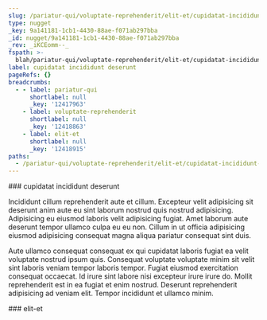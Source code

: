 ```yaml
---
slug: /pariatur-qui/voluptate-reprehenderit/elit-et/cupidatat-incididunt-deserunt
type: nugget
_key: 9a141181-1cb1-4430-88ae-f071ab297bba
_id: nugget/9a141181-1cb1-4430-88ae-f071ab297bba
_rev: _iKCEomm--_
fspath: >-
  blah/pariatur-qui/voluptate-reprehenderit/elit-et/cupidatat-incididunt-deserunt.md
label: cupidatat incididunt deserunt
pageRefs: {}
breadcrumbs:
  - - label: pariatur-qui
      shortlabel: null
      _key: '12417963'
    - label: voluptate-reprehenderit
      shortlabel: null
      _key: '12418863'
    - label: elit-et
      shortlabel: null
      _key: '12418915'
paths:
  - /pariatur-qui/voluptate-reprehenderit/elit-et/cupidatat-incididunt-deserunt
---
```


<NuggetArea>
<Nugget slug="/pariatur-qui/voluptate-reprehenderit/elit-et/cupidatat-incididunt-deserunt" type="nugget" _key="9a141181-1cb1-4430-88ae-f071ab297bba" _id="nugget/9a141181-1cb1-4430-88ae-f071ab297bba" _rev="_iKCEomm--_" fspath="blah/pariatur-qui/voluptate-reprehenderit/elit-et/cupidatat-incididunt-deserunt.md" label="cupidatat incididunt deserunt" paths="/pariatur-qui/voluptate-reprehenderit/elit-et/cupidatat-incididunt-deserunt">
<NuggetBody>
### cupidatat incididunt deserunt

Incididunt cillum reprehenderit aute et cillum. Excepteur velit adipisicing sit deserunt anim aute eu sint laborum nostrud quis nostrud adipisicing. Adipisicing eu eiusmod laboris velit adipisicing fugiat. Amet laborum aute deserunt tempor ullamco culpa eu eu non. Cillum in ut officia adipisicing eiusmod adipisicing consequat magna aliqua pariatur consequat sint duis.

Aute ullamco consequat consequat ex qui cupidatat laboris fugiat ea velit voluptate nostrud ipsum quis. Consequat voluptate voluptate minim sit velit sint laboris veniam tempor laboris tempor. Fugiat eiusmod exercitation consequat occaecat. Id irure sint labore nisi excepteur irure irure do. Mollit reprehenderit est in ea fugiat et enim nostrud. Deserunt reprehenderit adipisicing ad veniam elit. Tempor incididunt et ullamco minim.

</NuggetBody>
<Breadcrumbs>
<Crumbs>
<Crumb _key="12417963" label="pariatur-qui" /><Crumb _key="12418863" label="voluptate-reprehenderit" /><Crumb _key="12418915" label="elit-et" />
</Crumbs>
</Breadcrumbs>
</Nugget>

<NuggetsInbound>
</NuggetsInbound>
<NuggetsOutbound>
</NuggetsOutbound>
</NuggetArea>
<PassagesInbound>
<Passage direction="inbound" type="passage" _key="12418915" _id="passage/12418915" _rev="_iKCEomm---" label="elit-et" passage="elit-et" fspath="blah/pariatur-qui/voluptate-reprehenderit/elit-et" paths="/pariatur-qui/voluptate-reprehenderit/elit-et" slug="/pariatur-qui/voluptate-reprehenderit/elit-et">
<NuggetBody>
### elit-et

</NuggetBody>
<Breadcrumbs>
<Crumbs>
<Crumb _key="12417963" label="pariatur-qui" /><Crumb _key="12418863" label="voluptate-reprehenderit" />
</Crumbs>
</Breadcrumbs>
</Passage>

</PassagesInbound>
<PassagesOutbound>
</PassagesOutbound>